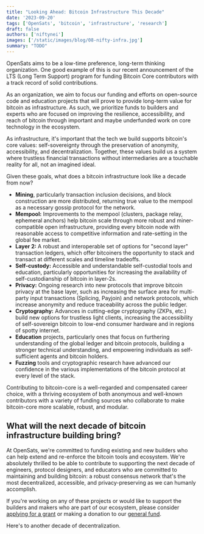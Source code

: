 ```yaml
---
title: "Looking Ahead: Bitcoin Infrastructure This Decade"
date: '2023-09-20'
tags: ['OpenSats', 'bitcoin', 'infrastructure', 'research']
draft: false
authors: ['niftynei']
images: ['/static/images/blog/08-nifty-infra.jpg']
summary: "TODO"
---
```


OpenSats aims to be a low-time preference, long-term thinking organization. One good example of this is our recent announcement of the LTS (Long Term Support) program for funding Bitcoin Core contributors with a track record of solid contributions.

As an organization, we aim to focus our funding and efforts on open-source code and education projects that will prove to provide long-term value for bitcoin as infrastructure. As such, we prioritize funds to builders and experts who are focused on improving the resilience, accessibility, and reach of bitcoin through important and maybe underfunded work on core technology in the ecosystem.

As infrastructure, it's important that the tech we build supports bitcoin's core values: self-sovereignty through the preservation of anonymity, accessibility, and decentralization. Together, these values build us a system where trustless financial transactions without intermediaries are a touchable reality for all, not an imagined ideal.

Given these goals, what does a bitcoin infrastructure look like a decade from now?

- **Mining**, particularly transaction inclusion decisions, and block construction are more distributed, returning true value to the mempool as a necessary gossip protocol for the network.
- **Mempool:** Improvements to the mempool (clusters, package relay, ephemeral anchors) help bitcoin scale through more robust and miner-compatible open infrastructure, providing every bitcoin node with reasonable access to competitive information and rate-setting in the global fee market.
- **Layer 2:** A robust and interoperable set of options for "second layer" transaction ledgers, which offer bitcoiners the opportunity to stack and transact at different scales and timeline tradeoffs.
- **Self-custody:** Accessible and understandable self-custodial tools and education, particularly opportunities for increasing the availability of self-custodianship of bitcoin in layer-2s.
- **Privacy:** Ongoing research into new protocols that improve bitcoin privacy at the base layer, such as increasing the surface area for multi-party input transactions (Splicing, Payjoin) and network protocols, which increase anonymity and reduce traceability across the public ledger.
- **Cryptography:** Advances in cutting-edge cryptography (ZKPs, etc.) build new options for trustless light clients, increasing the accessibility of self-sovereign bitcoin to low-end consumer hardware and in regions of spotty internet.
- **Education** projects, particularly ones that focus on furthering understanding of the global ledger and bitcoin protocols, building a stronger technical understanding, and empowering individuals as self-sufficient agents and bitcoin holders.
- **Fuzzing** tools and cryptographic research have advanced our confidence in the various implementations of the bitcoin protocol at every level of the stack.

Contributing to bitcoin-core is a well-regarded and compensated career choice, with a thriving ecosystem of both anonymous and well-known contributors with a variety of funding sources who collaborate to make bitcoin-core more scalable, robust, and modular.

## What will the next decade of bitcoin infrastructure building bring?

At OpenSats, we're committed to funding existing and new builders who can help extend and re-enforce the bitcoin tools and ecosystem. We're absolutely thrilled to be able to contribute to supporting the next decade of engineers, protocol designers, and educators who are committed to maintaining and building bitcoin: a robust consensus network that's the most decentralized, accessible, and privacy-preserving as we can humanly accomplish.

If you're working on any of these projects or would like to support the builders and makers who are part of our ecosystem, please consider [applying for a grant](https://opensats.org/apply) or making a donation to our [general fund](https://opensats.org/projects/general_fund).

Here's to another decade of decentralization.
